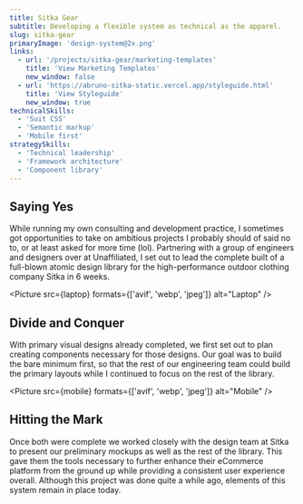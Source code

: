 ```yaml
---
title: Sitka Gear
subtitle: Developing a flexible system as technical as the apparel.
slug: sitka-gear
primaryImage: 'design-system@2x.png'
links:
  - url: '/projects/sitka-gear/marketing-templates'
    title: 'View Marketing Templates'
    new_window: false
  - url: 'https://abruno-sitka-static.vercel.app/styleguide.html'
    title: 'View Styleguide'
    new_window: true
technicalSkills:
  - 'Suit CSS'
  - 'Semantic markup'
  - 'Mobile first'
strategySkills:
  - 'Technical leadership'
  - 'Framework architecture'
  - 'Component library'
---
```



## Saying Yes

While running my own consulting and development practice, I sometimes got opportunities to take on ambitious projects I probably should of said no to, or at least asked for more time (lol). Partnering with a group of engineers and designers over at Unaffiliated, I set out to lead the complete built of a full-blown atomic design library for the high-performance outdoor clothing company Sitka in 6 weeks.

<Picture src={laptop} formats={['avif', 'webp', 'jpeg']} alt="Laptop" />

## Divide and Conquer

With primary visual designs already completed, we first set out to plan creating components necessary for those designs. Our goal was to build the bare minimum first, so that the rest of our engineering team could build the primary layouts while I continued to focus on the rest of the library.

<Picture src={mobile} formats={['avif', 'webp', 'jpeg']} alt="Mobile" />

## Hitting the Mark

Once both were complete we worked closely with the design team at Sitka to present our preliminary mockups as well as the rest of the library. This gave them the tools necessary to further enhance their eCommerce platform from the ground up while providing a consistent user experience overall. Although this project was done quite a while ago, elements of this system remain in place today.
